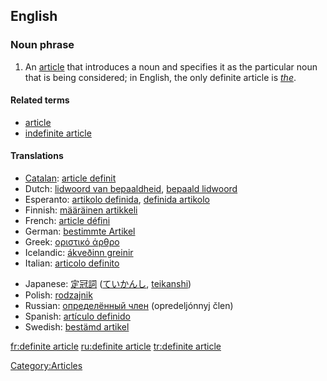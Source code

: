 ==English==

===Noun phrase===
{{en-noun|sg=[[definite]] [[article]]}}

# {{grammar}} An [[article]] that introduces a noun and specifies it as the particular noun that is being considered; in English, the only definite article is ''[[the]]''.

====Related terms====
*[[article]]
*[[indefinite article]]

====Translations====
{{top}}
*[[Catalan]]: [[article definit]]
*Dutch: [[lidwoord van bepaaldheid]], [[bepaald lidwoord]] {{n}}
*Esperanto: [[artikolo definida]], [[definida artikolo]]
*Finnish: [[määräinen artikkeli]]
*French: [[article défini]] {{m}}
*German: [[bestimmte Artikel]] {{m}}
*Greek: [[οριστικό άρθρο]] {{n}}
*Icelandic: [[ákveðinn greinir]] {{m}}
*Italian: [[articolo definito]] {{m}}
{{mid}}
*Japanese: [[定冠詞]] ([[ていかんし]], [[teikanshi]])
*Polish: [[rodzajnik]] {{m}}
*Russian: [[определённый член]] (opredeljónnyj člen) {{m}}
*Spanish: [[artículo definido]] {{m}}
*Swedish: [[bestämd artikel]]
{{bottom}}

[[Category:Articles]]

[[fr:definite article]]
[[ru:definite article]]
[[tr:definite article]]